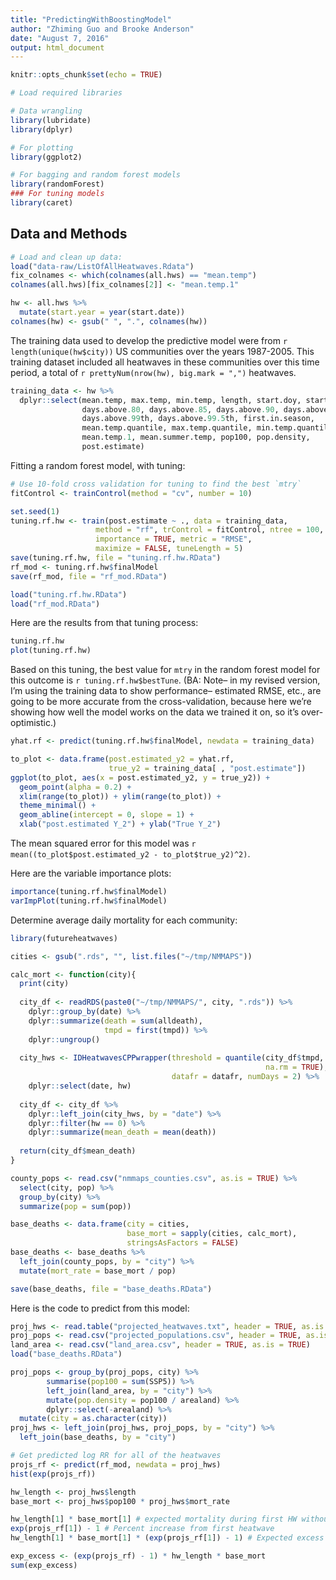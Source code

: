 ```yaml
---
title: "PredictingWithBoostingModel"
author: "Zhiming Guo and Brooke Anderson"
date: "August 7, 2016"
output: html_document
---
```


```r
knitr::opts_chunk$set(echo = TRUE)
```

```r
# Load required libraries

# Data wrangling
library(lubridate)
library(dplyr)

# For plotting
library(ggplot2)

# For bagging and random forest models
library(randomForest)
### For tuning models
library(caret)

```

## Data and Methods

```r
# Load and clean up data:
load("data-raw/ListOfAllHeatwaves.Rdata")
fix_colnames <- which(colnames(all.hws) == "mean.temp")
colnames(all.hws)[fix_colnames[2]] <- "mean.temp.1"

hw <- all.hws %>% 
  mutate(start.year = year(start.date))
colnames(hw) <- gsub(" ", ".", colnames(hw))
```

The training data used to develop the predictive model were from `r length(unique(hw$city))` US communities over the years 1987-2005. This training dataset included all heatwaves in these communities over this time period, a total of `r prettyNum(nrow(hw), big.mark = ",")` heatwaves.

```r
training_data <- hw %>%
  dplyr::select(mean.temp, max.temp, min.temp, length, start.doy, start.month,
                days.above.80, days.above.85, days.above.90, days.above.95,
                days.above.99th, days.above.99.5th, first.in.season, 
                mean.temp.quantile, max.temp.quantile, min.temp.quantile,
                mean.temp.1, mean.summer.temp, pop100, pop.density,
                post.estimate)
```


Fitting a random forest model, with tuning:

```r
# Use 10-fold cross validation for tuning to find the best `mtry`
fitControl <- trainControl(method = "cv", number = 10)

set.seed(1)
tuning.rf.hw <- train(post.estimate ~ ., data = training_data, 
                   method = "rf", trControl = fitControl, ntree = 100,
                   importance = TRUE, metric = "RMSE",
                   maximize = FALSE, tuneLength = 5)
save(tuning.rf.hw, file = "tuning.rf.hw.RData")
rf_mod <- tuning.rf.hw$finalModel
save(rf_mod, file = "rf_mod.RData")
```

```r
load("tuning.rf.hw.RData")
load("rf_mod.RData")
```

Here are the results from that tuning process:

```r
tuning.rf.hw
plot(tuning.rf.hw)
```

Based on this tuning, the best value for `mtry` in the random forest model for this outcome is `r tuning.rf.hw$bestTune`. (BA: Note-- in my revised version, I'm using the training data to show performance-- estimated RMSE, etc., are going to be more accurate from the cross-validation, because here we're showing how well the model works on the data we trained it on, so it's over-optimistic.)

```r
yhat.rf <- predict(tuning.rf.hw$finalModel, newdata = training_data)

to_plot <- data.frame(post.estimated_y2 = yhat.rf,
                      true_y2 = training_data[ , "post.estimate"])
ggplot(to_plot, aes(x = post.estimated_y2, y = true_y2)) + 
  geom_point(alpha = 0.2) + 
  xlim(range(to_plot)) + ylim(range(to_plot)) + 
  theme_minimal() + 
  geom_abline(intercept = 0, slope = 1) + 
  xlab("post.estimated Y_2") + ylab("True Y_2")
```

The mean squared error for this model was `r mean((to_plot$post.estimated_y2 - to_plot$true_y2)^2)`.

Here are the variable importance plots: 

```r
importance(tuning.rf.hw$finalModel)
varImpPlot(tuning.rf.hw$finalModel)
```

Determine average daily mortality for each community: 

```r
library(futureheatwaves)

cities <- gsub(".rds", "", list.files("~/tmp/NMMAPS"))

calc_mort <- function(city){
  print(city)
  
  city_df <- readRDS(paste0("~/tmp/NMMAPS/", city, ".rds")) %>%
    dplyr::group_by(date) %>%
    dplyr::summarize(death = sum(alldeath), 
                     tmpd = first(tmpd)) %>%
    dplyr::ungroup()
  
  city_hws <- IDHeatwavesCPPwrapper(threshold = quantile(city_df$tmpd, 0.98,
                                                         na.rm = TRUE),
                                    datafr = datafr, numDays = 2) %>%
    dplyr::select(date, hw)
  
  city_df <- city_df %>%
    dplyr::left_join(city_hws, by = "date") %>%
    dplyr::filter(hw == 0) %>%
    dplyr::summarize(mean_death = mean(death))
  
  return(city_df$mean_death)
}

county_pops <- read.csv("nmmaps_counties.csv", as.is = TRUE) %>%
  select(city, pop) %>%
  group_by(city) %>%
  summarize(pop = sum(pop))

base_deaths <- data.frame(city = cities,
                          base_mort = sapply(cities, calc_mort),
                          stringsAsFactors = FALSE)
base_deaths <- base_deaths %>%
  left_join(county_pops, by = "city") %>%
  mutate(mort_rate = base_mort / pop)

save(base_deaths, file = "base_deaths.RData")
```


Here is the code to predict from this model: 

```r
proj_hws <- read.table("projected_heatwaves.txt", header = TRUE, as.is = TRUE)
proj_pops <- read.csv("projected_populations.csv", header = TRUE, as.is = TRUE)
land_area <- read.csv("land_area.csv", header = TRUE, as.is = TRUE)
load("base_deaths.RData")

proj_pops <- group_by(proj_pops, city) %>%
        summarise(pop100 = sum(SSP5)) %>%
        left_join(land_area, by = "city") %>%
        mutate(pop.density = pop100 / arealand) %>%
        dplyr::select(-arealand) %>%
  mutate(city = as.character(city))
proj_hws <- left_join(proj_hws, proj_pops, by = "city") %>%
  left_join(base_deaths, by = "city")

# Get predicted log RR for all of the heatwaves
projs_rf <- predict(rf_mod, newdata = proj_hws)
hist(exp(projs_rf))

hw_length <- proj_hws$length
base_mort <- proj_hws$pop100 * proj_hws$mort_rate

hw_length[1] * base_mort[1] # expected mortality during first HW without HW
exp(projs_rf[1]) - 1 # Percent increase from first heatwave
hw_length[1] * base_mort[1] * (exp(projs_rf[1]) - 1) # Expected excess from HW1

exp_excess <- (exp(projs_rf) - 1) * hw_length * base_mort
sum(exp_excess)
```

